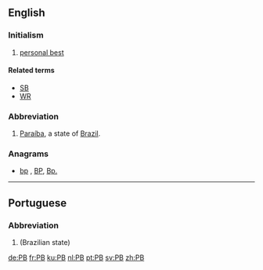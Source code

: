 {{also|Pb|pb}}

==English==

===Initialism===
{{head|en|initialism}}

# {{context|sports|lang=en}} [[personal best]]

====Related terms====
* [[SB]]
* [[WR]]
===Abbreviation===
{{head|en|abbreviation}}

# [[Paraíba]], a state of [[Brazil]].

===Anagrams===
* [[bp#English|bp]] , [[BP#English|BP]], [[Bp.#English|Bp.]]

----

==Portuguese==

===Abbreviation===
{{head|pt|abbreviation}}

# {{abbreviation of|Paraíba|lang=pt}} (Brazilian state)

[[de:PB]]
[[fr:PB]]
[[ku:PB]]
[[nl:PB]]
[[pt:PB]]
[[sv:PB]]
[[zh:PB]]